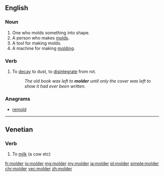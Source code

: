 {{also|mölder}}
==English==

===Noun===
{{en-noun}}

# One who molds something into shape.
# A person who makes [[mold]]s.
# A tool for making molds.
# A machine for making [[molding]].

===Verb===
{{en-verb}}

# To [[decay]] to dust, to [[disintegrate]] from rot.
#: ''The old book was left to '''molder''' until only the cover was left to show it had ever been written.''

===Anagrams===
* [[remold#English|remold]]
----
==Venetian==

===Verb===
{{head|vec|verb}}

# To [[milk]] (a cow etc)

[[fr:molder]]
[[io:molder]]
[[mg:molder]]
[[my:molder]]
[[ja:molder]]
[[pl:molder]]
[[simple:molder]]
[[chr:molder]]
[[vec:molder]]
[[zh:molder]]